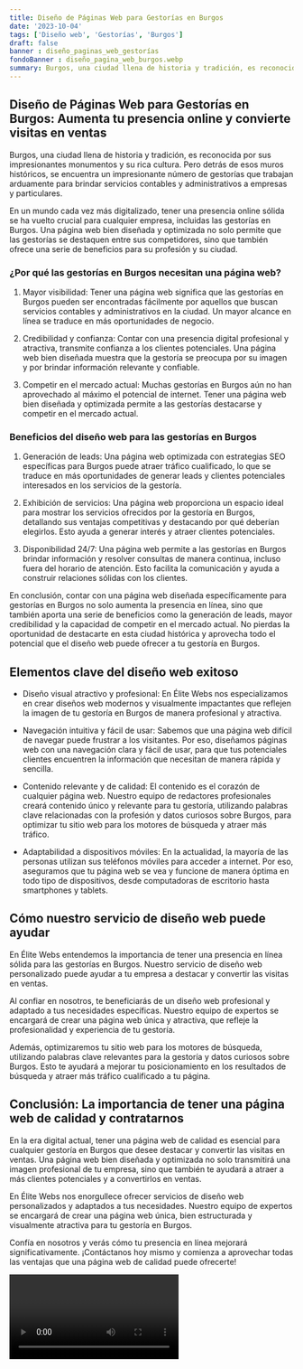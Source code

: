 ```yaml
---
title: Diseño de Páginas Web para Gestorías en Burgos
date: '2023-10-04'
tags: ['Diseño web', 'Gestorías', 'Burgos']
draft: false
banner : diseño_paginas_web_gestorías
fondoBanner : diseño_pagina_web_burgos.webp
summary: Burgos, una ciudad llena de historia y tradición, es reconocida por sus impresionantes monumentos y su rica cultura. Pero detrás de esos muros históricos, se encuentra un impresionante número de gestorías que trabajan arduamente para brindar servicios contables y administrativos a empresas y particulares.
---
```


## Diseño de Páginas Web para Gestorías en Burgos: Aumenta tu presencia online y convierte visitas en ventas

Burgos, una ciudad llena de historia y tradición, es reconocida por sus impresionantes monumentos y su rica cultura. Pero detrás de esos muros históricos, se encuentra un impresionante número de gestorías que trabajan arduamente para brindar servicios contables y administrativos a empresas y particulares.

En un mundo cada vez más digitalizado, tener una presencia online sólida se ha vuelto crucial para cualquier empresa, incluidas las gestorías en Burgos. Una página web bien diseñada y optimizada no solo permite que las gestorías se destaquen entre sus competidores, sino que también ofrece una serie de beneficios para su profesión y su ciudad.

### ¿Por qué las gestorías en Burgos necesitan una página web?

1. Mayor visibilidad: Tener una página web significa que las gestorías en Burgos pueden ser encontradas fácilmente por aquellos que buscan servicios contables y administrativos en la ciudad. Un mayor alcance en línea se traduce en más oportunidades de negocio.

2. Credibilidad y confianza: Contar con una presencia digital profesional y atractiva, transmite confianza a los clientes potenciales. Una página web bien diseñada muestra que la gestoría se preocupa por su imagen y por brindar información relevante y confiable.

3. Competir en el mercado actual: Muchas gestorías en Burgos aún no han aprovechado al máximo el potencial de internet. Tener una página web bien diseñada y optimizada permite a las gestorías destacarse y competir en el mercado actual.

### Beneficios del diseño web para las gestorías en Burgos

1. Generación de leads: Una página web optimizada con estrategias SEO específicas para Burgos puede atraer tráfico cualificado, lo que se traduce en más oportunidades de generar leads y clientes potenciales interesados en los servicios de la gestoría.

2. Exhibición de servicios: Una página web proporciona un espacio ideal para mostrar los servicios ofrecidos por la gestoría en Burgos, detallando sus ventajas competitivas y destacando por qué deberían elegirlos. Esto ayuda a generar interés y atraer clientes potenciales.

3. Disponibilidad 24/7: Una página web permite a las gestorías en Burgos brindar información y resolver consultas de manera continua, incluso fuera del horario de atención. Esto facilita la comunicación y ayuda a construir relaciones sólidas con los clientes.

En conclusión, contar con una página web diseñada específicamente para gestorías en Burgos no solo aumenta la presencia en línea, sino que también aporta una serie de beneficios como la generación de leads, mayor credibilidad y la capacidad de competir en el mercado actual. No pierdas la oportunidad de destacarte en esta ciudad histórica y aprovecha todo el potencial que el diseño web puede ofrecer a tu gestoría en Burgos.

<GifSeo />

<Cta />

## Elementos clave del diseño web exitoso

- Diseño visual atractivo y profesional: En Élite Webs nos especializamos en crear diseños web modernos y visualmente impactantes que reflejen la imagen de tu gestoría en Burgos de manera profesional y atractiva.

- Navegación intuitiva y fácil de usar: Sabemos que una página web difícil de navegar puede frustrar a los visitantes. Por eso, diseñamos páginas web con una navegación clara y fácil de usar, para que tus potenciales clientes encuentren la información que necesitan de manera rápida y sencilla.

- Contenido relevante y de calidad: El contenido es el corazón de cualquier página web. Nuestro equipo de redactores profesionales creará contenido único y relevante para tu gestoría, utilizando palabras clave relacionadas con la profesión y datos curiosos sobre Burgos, para optimizar tu sitio web para los motores de búsqueda y atraer más tráfico.

- Adaptabilidad a dispositivos móviles: En la actualidad, la mayoría de las personas utilizan sus teléfonos móviles para acceder a internet. Por eso, aseguramos que tu página web se vea y funcione de manera óptima en todo tipo de dispositivos, desde computadoras de escritorio hasta smartphones y tablets.

## Cómo nuestro servicio de diseño web puede ayudar

En Élite Webs entendemos la importancia de tener una presencia en línea sólida para las gestorías en Burgos. Nuestro servicio de diseño web personalizado puede ayudar a tu empresa a destacar y convertir las visitas en ventas.

Al confiar en nosotros, te beneficiarás de un diseño web profesional y adaptado a tus necesidades específicas. Nuestro equipo de expertos se encargará de crear una página web única y atractiva, que refleje la profesionalidad y experiencia de tu gestoría.

Además, optimizaremos tu sitio web para los motores de búsqueda, utilizando palabras clave relevantes para la gestoría y datos curiosos sobre Burgos. Esto te ayudará a mejorar tu posicionamiento en los resultados de búsqueda y atraer más tráfico cualificado a tu página.

## Conclusión: La importancia de tener una página web de calidad y contratarnos

En la era digital actual, tener una página web de calidad es esencial para cualquier gestoría en Burgos que desee destacar y convertir las visitas en ventas. Una página web bien diseñada y optimizada no solo transmitirá una imagen profesional de tu empresa, sino que también te ayudará a atraer a más clientes potenciales y a convertirlos en ventas.

En Élite Webs nos enorgullece ofrecer servicios de diseño web personalizados y adaptados a tus necesidades. Nuestro equipo de expertos se encargará de crear una página web única, bien estructurada y visualmente atractiva para tu gestoría en Burgos.

Confía en nosotros y verás cómo tu presencia en línea mejorará significativamente. ¡Contáctanos hoy mismo y comienza a aprovechar todas las ventajas que una página web de calidad puede ofrecerte!

<Video />

<CtaBot job='Gestorías' city='Burgos'/>

<Gmaps query='Burgos+españa+maps' />